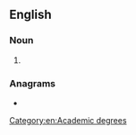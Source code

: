 ==English==

===Noun===
{{head|en|noun}}

# {{abbreviation of|en|[[doctor|Doctor]] of [[theology|Theology]]}}

===Anagrams===
* {{anagrams|en|a=dht|DHT|DTH|Hdt.}}

[[Category:en:Academic degrees]]